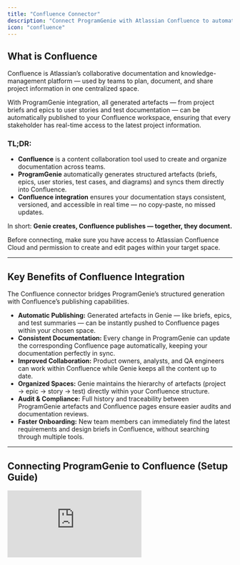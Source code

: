 ```yaml
---
title: "Confluence Connector"
description: "Connect ProgramGenie with Atlassian Confluence to automatically publish generated artefacts, briefs, and documentation to your workspace."
icon: "confluence"
---
```


## What is Confluence
Confluence is Atlassian’s collaborative documentation and knowledge-management platform — used by teams to plan, document, and share project information in one centralized space.

With ProgramGenie integration, all generated artefacts — from project briefs and epics to user stories and test documentation — can be automatically published to your Confluence workspace, ensuring that every stakeholder has real-time access to the latest project information.

### TL;DR:
- **Confluence** is a content collaboration tool used to create and organize documentation across teams.  
- **ProgramGenie** automatically generates structured artefacts (briefs, epics, user stories, test cases, and diagrams) and syncs them directly into Confluence.  
- **Confluence integration** ensures your documentation stays consistent, versioned, and accessible in real time — no copy-paste, no missed updates.

In short: **Genie creates, Confluence publishes — together, they document.**

<Info>Before connecting, make sure you have access to Atlassian Confluence Cloud and permission to create and edit pages within your target space.</Info>

---

## Key Benefits of Confluence Integration
The Confluence connector bridges ProgramGenie’s structured generation with Confluence’s publishing capabilities.

- **Automatic Publishing:** Generated artefacts in Genie — like briefs, epics, and test summaries — can be instantly pushed to Confluence pages within your chosen space.
- **Consistent Documentation:** Every change in ProgramGenie can update the corresponding Confluence page automatically, keeping your documentation perfectly in sync.
- **Improved Collaboration:** Product owners, analysts, and QA engineers can work within Confluence while Genie keeps all the content up to date.
- **Organized Spaces:** Genie maintains the hierarchy of artefacts (project → epic → story → test) directly within your Confluence structure.
- **Audit & Compliance:** Full history and traceability between ProgramGenie artefacts and Confluence pages ensure easier audits and documentation reviews.
- **Faster Onboarding:** New team members can immediately find the latest requirements and design briefs in Confluence, without searching through multiple tools.

---

## Connecting ProgramGenie to Confluence (Setup Guide)

<iframe
  className="w-full aspect-video rounded-xl"
  src="https://www.youtube.com/embed/j1AqykTUIkA"
  title="ProgramGenie Confluence Connector Setup"
  frameBorder="0"
  allow="accelerometer; autoplay; clipboard-write; encrypted-media; gyroscope; picture-in-picture"
  allowFullScreen
/>

To start using ProgramGenie with Confluence, you’ll need to configure the connector in Genie using your Confluence Cloud credentials.

<Steps>
  <Step title="Integration">
    Select **Confluence** as the product to integrate with ProgramGenie.
  </Step>
  <Step title="Name">
    Create a unique and descriptive name for this connector instance (e.g., “Confluence – Product Documentation”).
  </Step>
  <Step title="Description">
    Optionally, describe the purpose of this connector instance (e.g., “Publishes Genie project artefacts to Product Space”).
  </Step>
  <Step title="Domain">
    Enter your Atlassian Confluence Cloud domain — for example: https://your-domain.atlassian.net/wiki.
  </Step>
  <Step title="Token">
    The Confluence API token is used with your Atlassian account email to authenticate ProgramGenie.  
    Follow these steps to generate one:

    - Go to your Atlassian profile → **Account settings → Security → API tokens**.
    - Click **Create API token** and give it a recognizable name (e.g., “ProgramGenie Confluence Integration”).
    - Copy the generated token and keep it secure.
    - Paste the token into ProgramGenie’s Confluence connector screen, along with your Atlassian email address.

    <Info>**Important:** API tokens are personal and cannot be shared. Each user connecting Confluence should use their own token. If the token expires or is deleted, ProgramGenie will lose access until you add a new one.</Info>

    <Note>**Tip:** Use descriptive names and expiry schedules for tokens (e.g., “Confluence Integration – 90 days”) to simplify maintenance and ensure security.</Note>
  </Step>
  <Step title="Email">
    Enter the Atlassian account email associated with the generated API token.  
    This must belong to a user who has permission to create and edit pages in the target Confluence space.

    <Warning>**Note:** The email entered must match the account used to generate the token. Using a different account will cause an “Unauthorized” error during connection.</Warning>
  </Step>
  <Step title="Space Key">
    Provide the **Confluence Space Key** where Genie will publish content (for example, “PROD”, “DOCS”, or “QA”).  
    ProgramGenie will automatically create new pages within this space based on your project structure.
  </Step>
</Steps>

---

## Troubleshooting (Confluence Connector)

<AccordionGroup>
  <Accordion title="My Confluence connection fails when I try to connect ProgramGenie.">
    **Cause:** Usually happens when the email or API token is invalid, expired, or doesn’t belong to a Confluence Cloud account.

    **Solution:**
    - Verify the Atlassian email matches the one used to create the API token.
    - Regenerate the token if it’s expired or revoked.
    - Check your Confluence permissions (you need “Create and Edit” access to the target space).
  </Accordion>

  <Accordion title="I see an 'Unauthorized' or '401' error.">
    **Cause:** Authentication mismatch or invalid API credentials.

    **Solution:**
    - Confirm that the API token and email belong to the same Atlassian account.
    - Ensure the account has the correct space permissions.
    - Try creating a new token and reconnecting.
  </Accordion>

  <Accordion title="Pages are not appearing in Confluence after syncing.">
    **Cause:** Incorrect Space Key or insufficient permissions.

    **Solution:**
    - Check that the Space Key entered in Genie matches an existing Confluence space.
    - Make sure your user account can create pages within that space.
    - Try re-syncing from the Genie connector panel.
  </Accordion>

  <Accordion title="Formatting looks wrong after publishing to Confluence.">
    **Cause:** Confluence converts Markdown/HTML elements differently.

    **Solution:**
    - Use standard Markdown and avoid custom components.
    - Re-publish the artefact — Genie will re-render the formatting.
  </Accordion>

  <Accordion title="The connector suddenly stopped syncing.">
    **Cause:** The token expired or was manually revoked in Atlassian.

    **Solution:**
    - Generate a new API token in Atlassian and replace it in Genie.
    - Reconnect the integration in the ProgramGenie dashboard.
  </Accordion>
</AccordionGroup>

---

## FAQ (Confluence Connector)

<AccordionGroup>
  <Accordion title="Why does ProgramGenie need my Confluence API token?">
    The API token allows ProgramGenie to securely create and update pages in your Confluence space without storing your password.
  </Accordion>

  <Accordion title="Can multiple users publish to the same Confluence space?">
    Yes, multiple users can connect using their own tokens. ProgramGenie will manage page ownership and attribution automatically.
  </Accordion>

  <Accordion title="What happens when my token expires?">
    ProgramGenie will temporarily stop syncing until you update your connector with a new API token.
  </Accordion>

  <Accordion title="Does ProgramGenie overwrite existing Confluence pages?">
    No. Genie only updates pages it created. Existing manual pages remain untouched.
  </Accordion>

  <Accordion title="How often does ProgramGenie sync with Confluence?">
    Syncs occur in near real-time after artefacts are generated or updated. You can also trigger a manual sync anytime.
  </Accordion>

  <Accordion title="What Confluence permissions do I need?">
    You need permission to create, edit, and comment on pages in the target space. If unsure, contact your Confluence administrator.
  </Accordion>

  <Accordion title="Can I disconnect or switch the Confluence account later?">
    Yes. You can disconnect or reconfigure the connector anytime in ProgramGenie’s settings.
  </Accordion>
</AccordionGroup>
